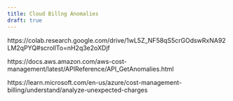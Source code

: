 ```yaml
---
title: Cloud Billng Anomalies
draft: true
---
```


https://colab.research.google.com/drive/1wL5Z_NF58qS5crGOdswRxNA92LM2qPYQ#scrollTo=nH2q3e2oXDjf

https://docs.aws.amazon.com/aws-cost-management/latest/APIReference/API_GetAnomalies.html

https://learn.microsoft.com/en-us/azure/cost-management-billing/understand/analyze-unexpected-charges
